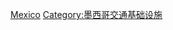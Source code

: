 {{Catnav|頁面分類|各種主題的頁面分類|按國家分類|各國建築|墨西哥建筑}}
{{Catnav|頁面分類|各種主題的頁面分類|按國家分類|各國建築|各國橋樑}}
{{Catnav|頁面分類|各種主題的頁面分類|按國家分類|各國交通|墨西哥交通}}
{{Catnav|頁面分類|人类社会|交通|橋樑|各國橋樑}}
{{Catnav|頁面分類|人类社会|交通|各國交通|墨西哥交通}}
{{Commons category|Bridges in Mexico}}

[[Category:北美洲各国桥梁|Mexico]]
[[Category:墨西哥交通基础设施|Category:墨西哥交通基础设施]]